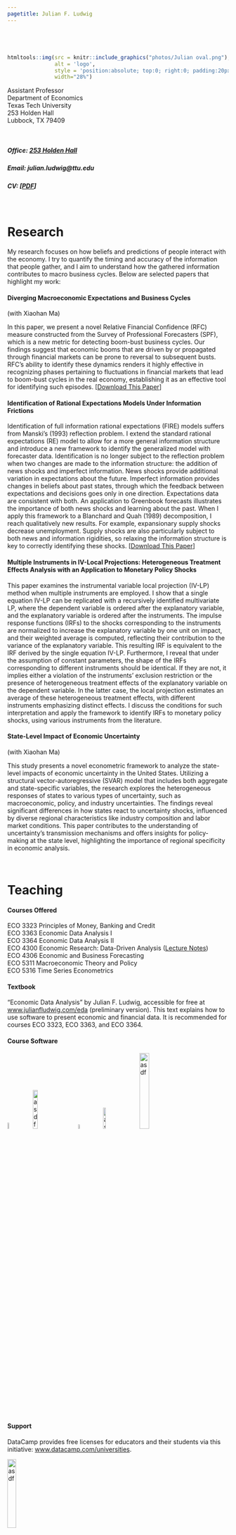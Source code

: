 ```yaml
---
pagetitle: Julian F. Ludwig
---
```






###### $~$

```r
htmltools::img(src = knitr::include_graphics("photos/Julian oval.png"),
               alt = 'logo',
               style = 'position:absolute; top:0; right:0; padding:20px;',
               width="28%")
```




Assistant Professor \
Department of Economics \
Texas Tech University \
253 Holden Hall \
Lubbock, TX 79409

<br>

##### Office: [253 Holden Hall](http://www.ttu.edu/map/?b=Holden%20Hall){target="_blank"}

##### Email: julian.ludwig@ttu.edu

##### CV: [[PDF](cv/2020.06.26 CV Julian Ludwig.pdf){target="_blank"}]


<br>

# Research

My research focuses on how beliefs and predictions of people interact with the economy. I try to quantify the timing and accuracy of the information that people gather, and I aim to understand how the gathered information contributes to macro business cycles. Below are selected papers that highlight my work:

#### Diverging Macroeconomic Expectations and Business Cycles

(with Xiaohan Ma)

In this paper, we present a novel Relative Financial Confidence (RFC) measure constructed from the Survey of Professional Forecasters (SPF), which is a new metric for detecting boom-bust business cycles. Our findings suggest that economic booms that are driven by or propagated through financial markets can be prone to reversal to subsequent busts. RFC's ability to identify these dynamics renders it highly effective in recognizing phases pertaining to fluctuations in financial markets that lead to boom-bust cycles in the real economy, establishing it as an effective tool for identifying such episodes. [[Download This Paper](https://papers.ssrn.com/sol3/papers.cfm?abstract_id=4739011){target="_blank"}]




#### Identification of Rational Expectations Models Under Information Frictions

Identification of full information rational expectations (FIRE) models suffers from Manski's (1993) reflection problem. I extend the standard rational expectations (RE) model to allow for a more general information structure and introduce a new framework to identify the generalized model with forecaster data. Identification is no longer subject to the reflection problem when two changes are made to the information structure: the addition of news shocks and imperfect information. News shocks provide additional variation in expectations about the future. Imperfect information provides changes in beliefs about past states, through which the feedback between expectations and decisions goes only in one direction. Expectations data are consistent with both. An application to Greenbook forecasts illustrates the importance of both news shocks and learning about the past. When I apply this framework to a Blanchard and Quah (1989) decomposition, I reach qualitatively new results. For example, expansionary supply shocks decrease unemployment. Supply shocks are also particularly subject to both news and information rigidities, so relaxing the information structure is key to correctly identifying these shocks. [[Download This Paper](research/Ludwig ID of RE Models under IF.pdf){target="_blank"}]



#### Multiple Instruments in IV-Local Projections: Heterogeneous Treatment Effects Analysis with an Application to Monetary Policy Shocks

This paper examines the instrumental variable local projection (IV-LP) method when multiple instruments are employed. I show that a single equation IV-LP can be replicated with a recursively identified multivariate LP, where the dependent variable is ordered after the explanatory variable, and the explanatory variable is ordered after the instruments. The impulse response functions (IRFs) to the shocks corresponding to the instruments are normalized to increase the explanatory variable by one unit on impact, and their weighted average is computed, reflecting their contribution to the variance of the explanatory variable. This resulting IRF is equivalent to the IRF derived by the single equation IV-LP. Furthermore, I reveal that under the assumption of constant parameters, the shape of the IRFs corresponding to different instruments should be identical. If they are not, it implies either a violation of the instruments' exclusion restriction or the presence of heterogeneous treatment effects of the explanatory variable on the dependent variable. In the latter case, the local projection estimates an average of these heterogeneous treatment effects, with different instruments emphasizing distinct effects. I discuss the conditions for such interpretation and apply the framework to identify IRFs to monetary policy shocks, using various instruments from the literature.




#### State-Level Impact of Economic Uncertainty 

(with Xiaohan Ma)

This study presents a novel econometric framework to analyze the state-level impacts of economic uncertainty in the United States. Utilizing a structural vector-autoregressive (SVAR) model that includes both aggregate and state-specific variables, the research explores the heterogeneous responses of states to various types of uncertainty, such as macroeconomic, policy, and industry uncertainties. The findings reveal significant differences in how states react to uncertainty shocks, influenced by diverse regional characteristics like industry composition and labor market conditions. This paper contributes to the understanding of uncertainty's transmission mechanisms and offers insights for policy-making at the state level, highlighting the importance of regional specificity in economic analysis.


$~$

# Teaching

#### Courses Offered

ECO 3323 Principles of Money, Banking and Credit \
ECO 3363 Economic Data Analysis I \
ECO 3364 Economic Data Analysis II \
ECO 4300 Economic Research: Data-Driven Analysis  ([Lecture Notes](daer){target="_blank"}) \
ECO 4306 Economic and Business Forecasting \
ECO 5311 Macroeconomic Theory and Policy \
ECO 5316 Time Series Econometrics


#### Textbook

"Economic Data Analysis" by Julian F. Ludwig, accessible for free at [www.julianfludwig.com/eda](https://www.julianfludwig.com/eda) (preliminary version). This text explains how to use software to present economic and financial data. It is recommended for courses ECO 3323, ECO 3363, and ECO 3364.


#### Course Software

[![asdf](icons/blackboard.png){width=6%}](https://ttu.blackboard.com/){target="_blank"}
&nbsp; &nbsp;&nbsp;&nbsp;
[![asdf](icons/datacamp.png){width=15%}](https://app.datacamp.com/learn/){target="_blank"}
&nbsp; &nbsp;&nbsp;&nbsp;
[![asdf](icons/r.png){width=5%}](https://www.r-project.org/){target="_blank"}
&nbsp; &nbsp;&nbsp;&nbsp;&nbsp;
[![asdf](icons/rstudio.png){width=11%}](https://posit.co/products/open-source/rstudio/){target="_blank"}
&nbsp; &nbsp;&nbsp;&nbsp;
[![asdf](icons/pearsonmylab.png){width=21%}](https://mlm.pearson.com/northamerica/myeconlab/){target="_blank"}



#### Support

DataCamp provides free licenses for educators and their students via this initiative: [www.datacamp.com/universities](https://www.datacamp.com/universities){target="_blank"}.

[![asdf](icons/datacampclassroom.png){width=20%}](https://www.datacamp.com/universities){target="_blank"}









